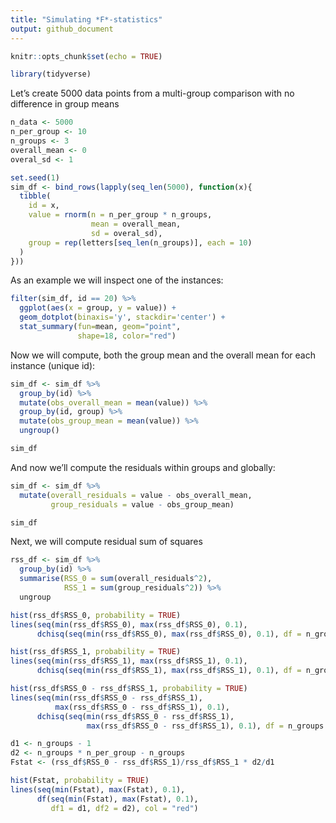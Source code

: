 ```yaml
---
title: "Simulating *F*-statistics"
output: github_document
---
```


```r
knitr::opts_chunk$set(echo = TRUE)
```

```r
library(tidyverse)
```


Let's create 5000 data points from a multi-group comparison with no difference in group means

```r
n_data <- 5000
n_per_group <- 10
n_groups <- 3
overall_mean <- 0
overal_sd <- 1
```

```r
set.seed(1)
sim_df <- bind_rows(lapply(seq_len(5000), function(x){
  tibble(
    id = x,
    value = rnorm(n = n_per_group * n_groups, 
                  mean = overall_mean,
                  sd = overal_sd),
    group = rep(letters[seq_len(n_groups)], each = 10)
  )
}))
```

As an example we will inspect one of the instances: 
```r
filter(sim_df, id == 20) %>% 
  ggplot(aes(x = group, y = value)) +
  geom_dotplot(binaxis='y', stackdir='center') +
  stat_summary(fun=mean, geom="point", 
               shape=18, color="red")
```


Now we will compute, both the group mean and the overall mean for each instance (unique id):

```r
sim_df <- sim_df %>% 
  group_by(id) %>% 
  mutate(obs_overall_mean = mean(value)) %>% 
  group_by(id, group) %>% 
  mutate(obs_group_mean = mean(value)) %>% 
  ungroup()

sim_df
```

And now we'll compute the residuals within groups and globally:

```r
sim_df <- sim_df %>% 
  mutate(overall_residuals = value - obs_overall_mean,
         group_residuals = value - obs_group_mean) 

sim_df
```

Next, we will compute residual sum of squares
```r
rss_df <- sim_df %>% 
  group_by(id) %>% 
  summarise(RSS_0 = sum(overall_residuals^2),
            RSS_1 = sum(group_residuals^2)) %>% 
  ungroup
```
```r
hist(rss_df$RSS_0, probability = TRUE)
lines(seq(min(rss_df$RSS_0), max(rss_df$RSS_0), 0.1),
      dchisq(seq(min(rss_df$RSS_0), max(rss_df$RSS_0), 0.1), df = n_groups * n_per_group - 1), col = "red")
```
```r
hist(rss_df$RSS_1, probability = TRUE)
lines(seq(min(rss_df$RSS_1), max(rss_df$RSS_1), 0.1),
      dchisq(seq(min(rss_df$RSS_1), max(rss_df$RSS_1), 0.1), df = n_groups * n_per_group - n_groups), col = "red")
```
```r
hist(rss_df$RSS_0 - rss_df$RSS_1, probability = TRUE)
lines(seq(min(rss_df$RSS_0 - rss_df$RSS_1), 
          max(rss_df$RSS_0 - rss_df$RSS_1), 0.1),
      dchisq(seq(min(rss_df$RSS_0 - rss_df$RSS_1), 
                 max(rss_df$RSS_0 - rss_df$RSS_1), 0.1), df = n_groups - 1), col = "red")
```
```r
d1 <- n_groups - 1
d2 <- n_groups * n_per_group - n_groups
Fstat <- (rss_df$RSS_0 - rss_df$RSS_1)/rss_df$RSS_1 * d2/d1

hist(Fstat, probability = TRUE)
lines(seq(min(Fstat), max(Fstat), 0.1),
      df(seq(min(Fstat), max(Fstat), 0.1), 
         df1 = d1, df2 = d2), col = "red")
```

